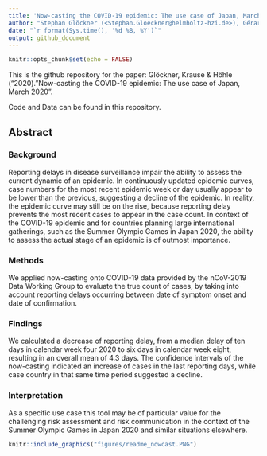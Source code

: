 ```yaml
---
title: 'Now-casting the COVID-19 epidemic: The use case of Japan, March 2020'
author: "Stephan Glöckner (<Stephan.Gloeckner@helmholtz-hzi.de>), Gérard Krause (<Gerard.Krause@helmholtz-hzi.de>) , Michael Höhle (<hoehle@math.su.se>)"
date: "`r format(Sys.time(), '%d %B, %Y')`"
output: github_document
---
```


```r
knitr::opts_chunk$set(echo = FALSE)
```

This is the github repository for the paper:
Glöckner, Krause & Höhle ("2020). "Now-casting the COVID-19 epidemic: The use case of Japan, March 2020".

Code and Data can be found in this repository.

## Abstract

### Background
Reporting delays in disease surveillance impair the ability to assess the current dynamic of an epidemic. In continuously updated epidemic curves, case numbers for the most recent epidemic week or day usually appear to be lower than the previous, suggesting a decline of the epidemic. In reality, the epidemic curve may still be on the rise, because reporting delay prevents the most recent cases to appear in the case count. In context of the COVID-19 epidemic and for countries planning large international gatherings, such as the Summer Olympic Games in Japan 2020, the ability to assess the actual stage of an epidemic is of outmost importance. 

### Methods
We applied now-casting onto COVID-19 data provided by the nCoV-2019 Data Working Group to evaluate the true count of cases, by taking into account reporting delays occurring between date of symptom onset and date of confirmation. 

### Findings
We calculated a decrease of reporting delay, from a median delay of ten days in calendar week four 2020 to six days in calendar week eight, resulting in an overall mean of 4.3 days. The confidence intervals of the now-casting indicated an increase of cases in the last reporting days, while case country in that same time period suggested a decline. 

### Interpretation
As a specific use case this tool may be of particular value for the challenging risk assessment and risk communication in the context of the Summer Olympic Games in Japan 2020 and similar situations elsewhere.

```r
knitr::include_graphics("figures/readme_nowcast.PNG")
```
